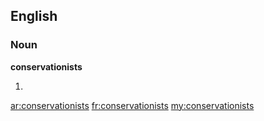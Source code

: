 ==English==

===Noun===
'''conservationists'''

# {{plural of|[[conservationist]]}}

[[ar:conservationists]]
[[fr:conservationists]]
[[my:conservationists]]